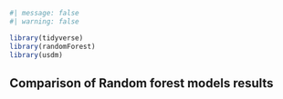 ```r
#| message: false
#| warning: false

library(tidyverse)
library(randomForest)
library(usdm)
```

## Comparison of Random forest models results {.unnumbered}
